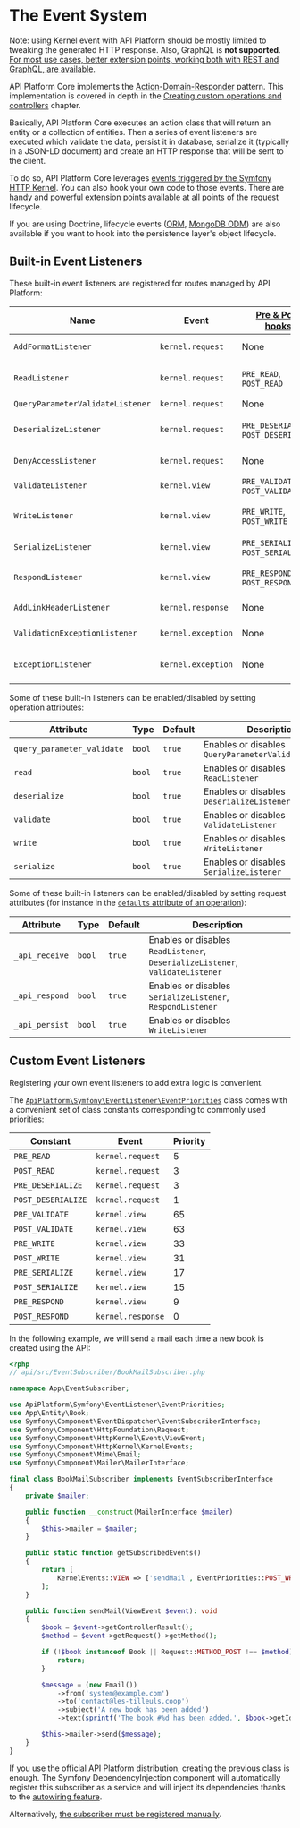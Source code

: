 # The Event System

Note: using Kernel event with API Platform should be mostly limited to tweaking the generated HTTP response. Also, GraphQL is **not supported**.
[For most use cases, better extension points, working both with REST and GraphQL, are available](extending.md).

API Platform Core implements the [Action-Domain-Responder](https://github.com/pmjones/adr) pattern. This implementation
is covered in depth in the [Creating custom operations and controllers](operations.md#creating-custom-operations-and-controllers)
chapter.

Basically, API Platform Core executes an action class that will return an entity or a collection of entities. Then a series
of event listeners are executed which validate the data, persist it in database, serialize it (typically in a JSON-LD document)
and create an HTTP response that will be sent to the client.

To do so, API Platform Core leverages [events triggered by the Symfony HTTP Kernel](https://symfony.com/doc/current/reference/events.html#kernel-events).
You can also hook your own code to those events. There are handy and powerful extension points available at all points
of the request lifecycle.

If you are using Doctrine, lifecycle events ([ORM](https://www.doctrine-project.org/projects/doctrine-orm/en/current/reference/events.html#lifecycle-events), [MongoDB ODM](https://www.doctrine-project.org/projects/doctrine-mongodb-odm/en/latest/reference/events.html#lifecycle-events))
are also available if you want to hook into the persistence layer's object lifecycle.

## Built-in Event Listeners

These built-in event listeners are registered for routes managed by API Platform:

| Name                             | Event              | [Pre & Post hooks](#custom-event-listeners) | Priority | Description                                                                                                                     |
| -------------------------------- | ------------------ | ------------------------------------------- | -------- | ------------------------------------------------------------------------------------------------------------------------------- |
| `AddFormatListener`              | `kernel.request`   | None                                        | 28       | Guesses the best response format ([content negotiation](content-negotiation.md))                                                |
| `ReadListener`                   | `kernel.request`   | `PRE_READ`, `POST_READ`                     | 4        | Retrieves data from the persistence system using the [state providers](state-providers.md) (`GET`, `PUT`, `PATCH`, `DELETE`)    |
| `QueryParameterValidateListener` | `kernel.request`   | None                                        | 2        | Validates query parameters                                                                                                      |
| `DeserializeListener`            | `kernel.request`   | `PRE_DESERIALIZE`, `POST_DESERIALIZE`       | 2        | Deserializes data into a PHP entity (`POST`); updates the entity retrieved using the state provider (`PUT`, `PATCH`)            |
| `DenyAccessListener`             | `kernel.request`   | None                                        | 1        | Enforces [access control](security.md) using Security expressions                                                               |
| `ValidateListener`               | `kernel.view`      | `PRE_VALIDATE`, `POST_VALIDATE`             | 64       | [Validates data](validation.md) (`POST`, `PUT`, `PATCH`)                                                                        |
| `WriteListener`                  | `kernel.view`      | `PRE_WRITE`, `POST_WRITE`                   | 32       | Persists changes in the persistence system using the [state processors](state-processors.md) (`POST`, `PUT`, `PATCH`, `DELETE`) |
| `SerializeListener`              | `kernel.view`      | `PRE_SERIALIZE`, `POST_SERIALIZE`           | 16       | Serializes the PHP entity in string [according to the request format](content-negotiation.md)                                   |
| `RespondListener`                | `kernel.view`      | `PRE_RESPOND`, `POST_RESPOND`               | 8        | Transforms serialized to a `Symfony\Component\HttpFoundation\Response` instance                                                 |
| `AddLinkHeaderListener`          | `kernel.response`  | None                                        | 0        | Adds a `Link` HTTP header pointing to the Hydra documentation                                                                   |
| `ValidationExceptionListener`    | `kernel.exception` | None                                        | 0        | Serializes validation exceptions in the Hydra format                                                                            |
| `ExceptionListener`              | `kernel.exception` | None                                        | -96      | Serializes PHP exceptions in the Hydra format (including the stack trace in debug mode)                                         |

Some of these built-in listeners can be enabled/disabled by setting operation attributes:

| Attribute                  | Type   | Default | Description                                          |
| -------------------------- | ------ | ------- | ---------------------------------------------------- |
| `query_parameter_validate` | `bool` | `true`  | Enables or disables `QueryParameterValidateListener` |
| `read`                     | `bool` | `true`  | Enables or disables `ReadListener`                   |
| `deserialize`              | `bool` | `true`  | Enables or disables `DeserializeListener`            |
| `validate`                 | `bool` | `true`  | Enables or disables `ValidateListener`               |
| `write`                    | `bool` | `true`  | Enables or disables `WriteListener`                  |
| `serialize`                | `bool` | `true`  | Enables or disables `SerializeListener`              |

Some of these built-in listeners can be enabled/disabled by setting request attributes (for instance in the [`defaults`
attribute of an operation](operations.md#recommended-method)):

| Attribute      | Type   | Default | Description                                                                   |
| -------------- | ------ | ------- | ----------------------------------------------------------------------------- |
| `_api_receive` | `bool` | `true`  | Enables or disables `ReadListener`, `DeserializeListener`, `ValidateListener` |
| `_api_respond` | `bool` | `true`  | Enables or disables `SerializeListener`, `RespondListener`                    |
| `_api_persist` | `bool` | `true`  | Enables or disables `WriteListener`                                           |

## Custom Event Listeners

Registering your own event listeners to add extra logic is convenient.

The [`ApiPlatform\Symfony\EventListener\EventPriorities`](https://github.com/api-platform/core/blob/main/src/Symfony/EventListener/EventPriorities.php) class comes with a convenient set of class constants corresponding to commonly used priorities:

| Constant           | Event             | Priority |
| ------------------ | ----------------- | -------- |
| `PRE_READ`         | `kernel.request`  | 5        |
| `POST_READ`        | `kernel.request`  | 3        |
| `PRE_DESERIALIZE`  | `kernel.request`  | 3        |
| `POST_DESERIALIZE` | `kernel.request`  | 1        |
| `PRE_VALIDATE`     | `kernel.view`     | 65       |
| `POST_VALIDATE`    | `kernel.view`     | 63       |
| `PRE_WRITE`        | `kernel.view`     | 33       |
| `POST_WRITE`       | `kernel.view`     | 31       |
| `PRE_SERIALIZE`    | `kernel.view`     | 17       |
| `POST_SERIALIZE`   | `kernel.view`     | 15       |
| `PRE_RESPOND`      | `kernel.view`     | 9        |
| `POST_RESPOND`     | `kernel.response` | 0        |

In the following example, we will send a mail each time a new book is created using the API:

```php
<?php
// api/src/EventSubscriber/BookMailSubscriber.php

namespace App\EventSubscriber;

use ApiPlatform\Symfony\EventListener\EventPriorities;
use App\Entity\Book;
use Symfony\Component\EventDispatcher\EventSubscriberInterface;
use Symfony\Component\HttpFoundation\Request;
use Symfony\Component\HttpKernel\Event\ViewEvent;
use Symfony\Component\HttpKernel\KernelEvents;
use Symfony\Component\Mime\Email;
use Symfony\Component\Mailer\MailerInterface;

final class BookMailSubscriber implements EventSubscriberInterface
{
    private $mailer;

    public function __construct(MailerInterface $mailer)
    {
        $this->mailer = $mailer;
    }

    public static function getSubscribedEvents()
    {
        return [
            KernelEvents::VIEW => ['sendMail', EventPriorities::POST_WRITE],
        ];
    }

    public function sendMail(ViewEvent $event): void
    {
        $book = $event->getControllerResult();
        $method = $event->getRequest()->getMethod();

        if (!$book instanceof Book || Request::METHOD_POST !== $method) {
            return;
        }

        $message = (new Email())
            ->from('system@example.com')
            ->to('contact@les-tilleuls.coop')
            ->subject('A new book has been added')
            ->text(sprintf('The book #%d has been added.', $book->getId()));

        $this->mailer->send($message);
    }
}
```

If you use the official API Platform distribution, creating the previous class is enough. The Symfony DependencyInjection
component will automatically register this subscriber as a service and will inject its dependencies thanks to the [autowiring feature](https://symfony.com/doc/current/service_container/autowiring.html).

Alternatively, [the subscriber must be registered manually](https://symfony.com/doc/current/components/event_dispatcher.html#connecting-listeners).
